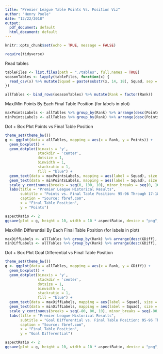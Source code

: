 ```yaml
---
title: "Premier League Table Points Vs. Position Viz"
author: "Henry Poole"
date: "12/22/2018"
output:
  pdf_document: default
  html_document: default
---
```


```r
knitr::opts_chunk$set(echo = TRUE, message = FALSE)
```

```r
require(tidyverse)
```

Read tables

```r
tableFiles <- list.files(path = "./tables", full.names = TRUE)
seasonTables <- lapply(tableFiles, function(x) {
  read_csv(x) %>% mutate(Squad = paste(substr(x, 14, 18), Squad, sep = " "))
})

allTables <- bind_rows(seasonTables) %>% mutate(Rank = factor(Rank))
```

Max/Min Points By Each Final Table Position (for labels in plot)

```r
maxPointsLabels <- allTables %>% group_by(Rank) %>% arrange(desc(Points), .by_group = TRUE) %>% top_n(n = 1, wt = Points) %>% filter(n() == 1)
minPointsLabels <- allTables %>% group_by(Rank) %>% arrange(desc(Points), .by_group = TRUE) %>% top_n(n = -1, wt = Points) %>% filter(n() == 1)
```


Dot + Box Plot Points vs Final Table Position

```r
theme_set(theme_bw())
g <- ggplot(data = allTables, mapping = aes(x = Rank, y = Points)) + 
  geom_boxplot() +
  geom_dotplot(binaxis = 'y',
               stackdir = 'center',
               dotsize = 1,
               binwidth = 1,
               stackratio = 1,
               fill = "blue") +
  geom_text(data = maxPointsLabels, mapping = aes(label = Squad), size = 2.25, vjust = -2) +
  geom_text(data = minPointsLabels, mapping = aes(label = Squad), size = 2.25, vjust = 2.5) +
  scale_y_continuous(breaks = seq(0, 100, 10), minor_breaks = seq(0, 100, 2)) + 
  labs(title = "Premier League Historical Results",
       subtitle = "Points vs. Final Table Position: 95-96 Through 17-18 Seasons",
       caption = "Source: fbref.com",
       x = "Final Table Position",
       y = "Points")

aspectRatio <- 2
ggsave(plot = g, height = 10, width = 10 * aspectRatio, device = "png", filename = "Premier_League_Table_Points_Vs_Position.png", path = "plots")
```

Max/Min Differential By Each Final Table Position (for labels in plot)

```r
maxDiffLabels <- allTables %>% group_by(Rank) %>% arrange(desc(GDiff), .by_group = TRUE) %>% top_n(n = 1, wt = GDiff) %>% filter(n() == 1)
minDiffLabels <- allTables %>% group_by(Rank) %>% arrange(desc(GDiff), .by_group = TRUE) %>% top_n(n = -1, wt = GDiff) %>% filter(n() == 1)
```

Dot + Box Plot Goal Differential vs Final Table Position
```r
theme_set(theme_bw())
g <- ggplot(data = allTables, mapping = aes(x = Rank, y = GDiff)) + 
  geom_boxplot() +
  geom_dotplot(binaxis = 'y',
               stackdir = 'center',
               dotsize = 1,
               binwidth = 1,
               stackratio = 1,
               fill = "blue") +
  geom_text(data = maxDiffLabels, mapping = aes(label = Squad), size = 2.25, vjust = -2) +
  geom_text(data = minDiffLabels, mapping = aes(label = Squad), size = 2.25, vjust = 2.5) +
  scale_y_continuous(breaks = seq(-80, 80, 10), minor_breaks = seq(-80, 80, 2)) + 
  labs(title = "Premier League Historical Results",
       subtitle = "Goal Differential vs. Final Table Position: 95-96 Through 17-18 Seasons",
       caption = "Source: fbref.com",
       x = "Final Table Position",
       y = "Goal Differential")

aspectRatio <- 2
ggsave(plot = g, height = 10, width = 10 * aspectRatio, device = "png", filename = "Premier_League_Table_Differential_Vs_Position.png", path = "plots")
```

